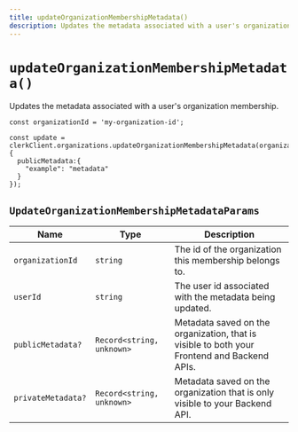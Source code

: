```yaml
---
title: updateOrganizationMembershipMetadata()
description: Updates the metadata associated with a user's organization membership.
---
```


# `updateOrganizationMembershipMetadata()`

Updates the metadata associated with a user's organization membership.

```tsx
const organizationId = 'my-organization-id';

const update = clerkClient.organizations.updateOrganizationMembershipMetadata(organizationId,{
  publicMetadata:{
    "example": "metadata"
  }
});
```

## `UpdateOrganizationMembershipMetadataParams`

| Name | Type | Description |
| --- | --- | --- |
| `organizationId` | `string` | The id of the organization this membership belongs to. |
| `userId` | `string` | The user id associated with the metadata being updated. |
| `publicMetadata?` | `Record<string, unknown>` | Metadata saved on the organization, that is visible to both your Frontend and Backend APIs. |
| `privateMetadata?`	| `Record<string, unknown>` | Metadata saved on the organization that is only visible to your Backend API. |